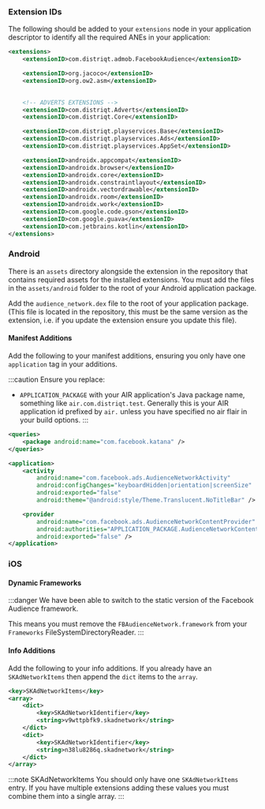
### Extension IDs

The following should be added to your `extensions` node in your application descriptor to identify all the required ANEs in your application:

```xml
<extensions>
    <extensionID>com.distriqt.admob.FacebookAudience</extensionID>

	<extensionID>org.jacoco</extensionID>
	<extensionID>org.ow2.asm</extensionID>

	
	<!-- ADVERTS EXTENSIONS -->
	<extensionID>com.distriqt.Adverts</extensionID>
	<extensionID>com.distriqt.Core</extensionID>

	<extensionID>com.distriqt.playservices.Base</extensionID>
	<extensionID>com.distriqt.playservices.Ads</extensionID>
	<extensionID>com.distriqt.playservices.AppSet</extensionID>

	<extensionID>androidx.appcompat</extensionID>
	<extensionID>androidx.browser</extensionID>
	<extensionID>androidx.core</extensionID>
	<extensionID>androidx.constraintlayout</extensionID>
	<extensionID>androidx.vectordrawable</extensionID>
	<extensionID>androidx.room</extensionID>
	<extensionID>androidx.work</extensionID>
	<extensionID>com.google.code.gson</extensionID>
	<extensionID>com.google.guava</extensionID>
	<extensionID>com.jetbrains.kotlin</extensionID>
</extensions>
```

### Android

There is an `assets` directory alongside the extension in the repository that contains required assets for the installed extensions. 
You must add the files in the `assets/android` folder to the root of your Android application package. 

Add the `audience_network.dex` file to the root of your application package. 
(This file is located in the repository, this must be the same version as the extension, 
i.e. if you update the extension ensure you update this file).


#### Manifest Additions

Add the following to your manifest additions, ensuring you only have one `application` tag in your additions. 

:::caution
Ensure you replace:
-  `APPLICATION_PACKAGE` with your AIR application's Java package name, something like `air.com.distriqt.test`. Generally this is your AIR application id prefixed by `air.` unless you have specified no air flair in your build options.
:::


```xml
<queries>
    <package android:name="com.facebook.katana" />
</queries>

<application>
    <activity
        android:name="com.facebook.ads.AudienceNetworkActivity"
        android:configChanges="keyboardHidden|orientation|screenSize"
        android:exported="false"
        android:theme="@android:style/Theme.Translucent.NoTitleBar" />

    <provider
        android:name="com.facebook.ads.AudienceNetworkContentProvider"
        android:authorities="APPLICATION_PACKAGE.AudienceNetworkContentProvider"
        android:exported="false" />
</application>
```


### iOS

#### Dynamic Frameworks

:::danger
We have been able to switch to the static version of the Facebook Audience framework. 

This means you must remove the `FBAudienceNetwork.framework` from your `Frameworks` FileSystemDirectoryReader.
:::


#### Info Additions


Add the following to your info additions. If you already have an `SKAdNetworkItems` then append the `dict` items to the `array`.

```xml
<key>SKAdNetworkItems</key>
<array>
    <dict>
        <key>SKAdNetworkIdentifier</key>
        <string>v9wttpbfk9.skadnetwork</string>
    </dict>
    <dict>
        <key>SKAdNetworkIdentifier</key>
        <string>n38lu8286q.skadnetwork</string>
    </dict>
</array>
```

:::note SKAdNetworkItems
You should only have one `SKAdNetworkItems` entry. If you have multiple extensions adding these values you must combine them into a single array.
:::


